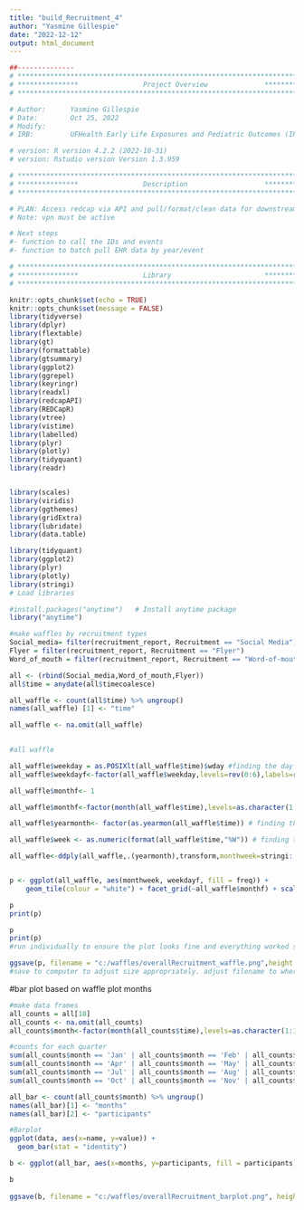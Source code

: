 ```yaml
---
title: "build_Recruitment_4"
author: "Yasmine Gillespie"
date: "2022-12-12"
output: html_document
---
```


```r
##-------------- 
# **************************************************************************** #
# ***************                Project Overview              *************** #
# **************************************************************************** #

# Author:      Yasmine Gillespie
# Date:        Oct 25, 2022 
# Modify:      
# IRB:         UFHealth Early Life Exposures and Pediatric Outcomes (IRB201601899) 

# version: R version 4.2.2 (2022-10-31)
# version: Rstudio version Version 1.3.959 

# **************************************************************************** #
# ***************                Description                   *************** #
# **************************************************************************** #

# PLAN: Access redcap via API and pull/format/clean data for downstream analysis.
# Note: vpn must be active

# Next steps
#- function to call the IDs and events
#- function to batch pull EHR data by year/event 


```

```r

# **************************************************************************** #
# ***************                Library                       *************** #
# **************************************************************************** #

knitr::opts_chunk$set(echo = TRUE)
knitr::opts_chunk$set(message = FALSE)
library(tidyverse)
library(dplyr)
library(flextable)
library(gt)
library(formattable)
library(gtsummary)
library(ggplot2)
library(ggrepel)
library(keyringr)
library(readxl)
library(redcapAPI)
library(REDCapR)
library(vtree)
library(vistime)
library(labelled)
library(plyr)
library(plotly)
library(tidyquant)
library(readr)


library(scales)
library(viridis)
library(ggthemes)
library(gridExtra)
library(lubridate)
library(data.table)

library(tidyquant)
library(ggplot2)
library(plyr)
library(plotly)
library(stringi)
# Load libraries
```


```r
#install.packages("anytime")   # Install anytime package
library("anytime")  

#make waffles by recruitment types
Social_media= filter(recruitment_report, Recruitment == "Social Media")
Flyer = filter(recruitment_report, Recruitment == "Flyer")
Word_of_mouth = filter(recruitment_report, Recruitment == "Word-of-mouth")

all <- (rbind(Social_media,Word_of_mouth,Flyer))
all$time = anydate(all$timecoalesce)

all_waffle <- count(all$time) %>% ungroup()
names(all_waffle) [1] <- "time"

all_waffle <- na.omit(all_waffle)
 
```


```r
#all waffle

all_waffle$weekday = as.POSIXlt(all_waffle$time)$wday #finding the day no. of the week
all_waffle$weekdayf<-factor(all_waffle$weekday,levels=rev(0:6),labels=rev(c("Sun","Mon","Tue","Wed","Thu","Fri","Sat")),ordered=TRUE) # converting the day no. to factor

all_waffle$monthf<- 1

all_waffle$monthf<-factor(month(all_waffle$time),levels=as.character(1:12),labels=c("Jan","Feb","Mar","Apr","May","Jun","Jul","Aug","Sep","Oct","Nov","Dec"),ordered=TRUE) # finding the month

all_waffle$yearmonth<- factor(as.yearmon(all_waffle$time)) # finding the year and the month from the date. Eg: Nov 2018

all_waffle$week <- as.numeric(format(all_waffle$time,"%W")) # finding the week of the year for each date

all_waffle<-ddply(all_waffle,.(yearmonth),transform,monthweek=stringi::stri_datetime_fields(time)$WeekOfMonth) # normalizing the week to start at 1 for every month


p <- ggplot(all_waffle, aes(monthweek, weekdayf, fill = freq)) + 
    geom_tile(colour = "white") + facet_grid(~all_waffle$monthf) + scale_fill_gradient(low="red", high="green") +  xlab("Week of Month") + ylab("") + labs(fill = "# Recruited")

p
print(p)
```

```r
p
print(p)
#run individually to ensure the plot looks fine and everything worked so far

ggsave(p, filename = "c:/waffles/overallRecruitment_waffle.png",height = 1.6, width = 10)
#save to computer to adjust size appropriately. adjust filename to where you want it saved

```

#bar plot based on waffle plot months

```r
#make data frames
all_counts = all[18]
all_counts <- na.omit(all_counts)
all_counts$month<-factor(month(all_counts$time),levels=as.character(1:12),labels=c("Jan","Feb","Mar","Apr","May","Jun","Jul","Aug","Sep","Oct","Nov","Dec"),ordered=TRUE) # finding the month

#counts for each quarter
sum(all_counts$month == 'Jan' | all_counts$month == 'Feb' | all_counts$month == 'Mar')
sum(all_counts$month == 'Apr' | all_counts$month == 'May' | all_counts$month == 'Jun')
sum(all_counts$month == 'Jul' | all_counts$month == 'Aug' | all_counts$month == 'Sep')
sum(all_counts$month == 'Oct' | all_counts$month == 'Nov' | all_counts$month == 'Dec')

all_bar <- count(all_counts$month) %>% ungroup()
names(all_bar)[1] <- "months"
names(all_bar)[2] <- "participants"

#Barplot
ggplot(data, aes(x=name, y=value)) + 
  geom_bar(stat = "identity")

b <- ggplot(all_bar, aes(x=months, y=participants, fill = participants)) + geom_bar(stat = "identity") + ylim(0,60) + geom_text(aes(label = participants), vjust = 0)

b     
 
ggsave(b, filename = "c:/waffles/overallRecruitment_barplot.png", height = 3, width = 10)     
```
